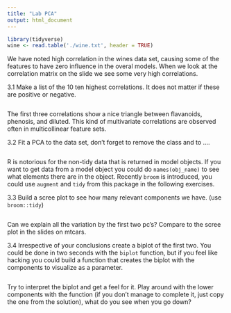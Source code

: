 ```yaml
---
title: "Lab PCA"
output: html_document
---
```


```r
library(tidyverse)
wine <- read.table('./wine.txt', header = TRUE)
```

We have noted high correlation in the wines data set, causing some of the features to have zero influence in the overal models. When we look at the correlation matrix on the slide we see some very high correlations. 

3.1 Make a list of the 10 ten highest correlations. It does not matter if these are positive or negative.

```r

```

The first three correlations show a nice triangle between flavanoids, phenosis, and diluted. This kind of multivariate correlations are observed often in multicollinear feature sets. 

3.2 Fit a PCA to the data set, don't forget to remove the class and to ....

```r

```

R is notorious for the non-tidy data that is returned in model objects. If you want to get data from a model object you could do `names(obj_name)` to see what elements there are in the object. Recently `broom` is introduced, you could use `augment` and `tidy` from this package in the following exercises.

3.3 Build a scree plot to see how many relevant components we have. (use `broom::tidy`)

```r

```

Can we explain all the variation by the first two pc's? Compare to the scree plot in the slides on mtcars.

3.4 Irrespective of your conclusions create a biplot of the first two. You could be done in two seconds with the `biplot` function, but if you feel like hacking you could build a function that creates the biplot with the components to visualize as a parameter.

```r

```

Try to interpret the biplot and get a feel for it. Play around with the lower components with the function (if you don't manage to complete it, just copy the one from the solution), what do you see when you go down?
